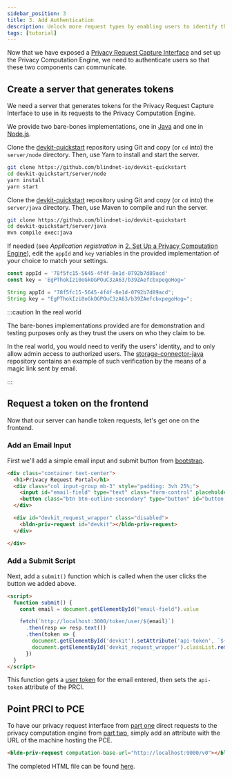 ```yaml
---
sidebar_position: 3
title: 3. Add Authentication
description: Unlock more request types by enabling users to identify themselves
tags: [tutorial]
---
```



Now that we have exposed a [Privacy Request Capture Interface](https://github.com/blindnet-io/devkit-quickstart/blob/main/web/expose-request-interface.html)
and set up the Privacy Computation Engine, we need to authenticate users so that these two components can communicate.

## Create a server that generates tokens

We need a server that generates tokens for the Privacy Request Capture Interface to use in its requests to the Privacy
Computation Engine.

We provide two bare-bones implementations, one in [Java](https://github.com/blindnet-io/devkit-quickstart/tree/main/server/java)
and one in [Node.js](https://github.com/blindnet-io/devkit-quickstart/tree/main/server/node).

<Tabs groupId="lang-server">
<TabItem value="node" label="Node.js" default>

Clone the [devkit-quickstart](https://github.com/blindnet-io/devkit-quickstart) repository using Git and copy
(or `cd` into) the `server/node` directory. Then, use Yarn to install and start the server.

```bash
git clone https://github.com/blindnet-io/devkit-quickstart
cd devkit-quickstart/server/node
yarn install
yarn start
```

</TabItem>
<TabItem value="java" label="Java">

Clone the [devkit-quickstart](https://github.com/blindnet-io/devkit-quickstart) repository using Git and copy
(or `cd` into) the `server/java` directory. Then, use Maven to compile and run the server.

```bash
git clone https://github.com/blindnet-io/devkit-quickstart
cd devkit-quickstart/server/java
mvn compile exec:java
```

</TabItem>
</Tabs>

If needed (see *Application registration* in [2. Set Up a Privacy Computation Engine](./pce-set-up)), edit
the `appId` and `key` variables in the provided implementation of your choice to match your settings.

<Tabs groupId="lang-server">
<TabItem value="node" label="Node.js" default>

```js
const appId = '78f5fc15-5645-4f4f-8e1d-0792b7d89acd'
const key = 'EgPThokIzi0oGkOGPOuC3zA63/b39ZAefcbxpegoHog='
```

</TabItem>
<TabItem value="java" label="Java">

```java
String appId = "78f5fc15-5645-4f4f-8e1d-0792b7d89acd";
String key = "EgPThokIzi0oGkOGPOuC3zA63/b39ZAefcbxpegoHog=";
```

</TabItem>
</Tabs>

:::caution In the real world

The bare-bones implementations provided are for demonstration and testing purposes only as they trust the users on who
they claim to be.

In the real world, you would need to verify the users' identity, and to only allow admin access to authorized users.
The [storage-connector-java](https://github.com/blindnet-io/storage-connector-java) repository contains an example
of such verification by the means of a magic link sent by email.

:::

## Request a token on the frontend

Now that our server can handle token requests, let's get one on the frontend.

### Add an Email Input

First we'll add a simple email input and submit button from [bootstrap](https://getbootstrap.com/docs/5.2/forms/input-group/).

```html
<div class="container text-center">
  <h1>Privacy Request Portal</h1>
  <div class="col input-group mb-3" style="padding: 3vh 25%;">
    <input id="email-field" type="text" class="form-control" placeholder="Email Address" aria-label="Email Address" aria-describedby="button-addon2">
    <button class="btn btn-outline-secondary" type="button" id="button-addon2" onclick="submit()">Submit</button>
  </div>

  <div id="devkit_request_wrapper" class="disabled">
    <bldn-priv-request id="devkit"></bldn-priv-request>
  </div>

</div>
```

### Add a Submit Script

Next, add a `submit()` function which is called when the user clicks the button we added above.

```html
<script>
  function submit() {
    const email = document.getElementById("email-field").value

    fetch(`http://localhost:3000/token/user/${email}`)
      .then(resp => resp.text())
      .then(token => {
        document.getElementById('devkit').setAttribute('api-token', `${token}`)
        document.getElementById('devkit_request_wrapper').classList.remove("disabled")
      })
  }
</script>
```

This function gets a [user token](/docs/authentication/tokens) for the email entered, then sets the `api-token` attribute of the PRCI.

## Point PRCI to PCE

To have our privacy request interface from [part one](./prci-set-up) direct requests to the privacy computation engine from [part two](./pce-set-up), simply add an attribute with the URL of the machine hosting the PCE.

```html
<bldn-priv-request computation-base-url="http://localhost:9000/v0"></bldn-priv-request>
```

The completed HTML file can be found [here](https://github.com/blindnet-io/devkit-quickstart/blob/main/web/add-authentication.html).
